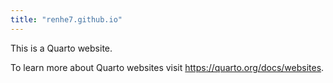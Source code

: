 ```yaml
---
title: "renhe7.github.io"
---
```


This is a Quarto website.

To learn more about Quarto websites visit <https://quarto.org/docs/websites>.
